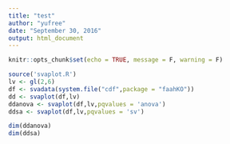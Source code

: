 ```yaml
---
title: "test"
author: "yufree"
date: "September 30, 2016"
output: html_document
---
```


```r
knitr::opts_chunk$set(echo = TRUE, message = F, warning = F)
```

```r
source('svaplot.R')
lv <- gl(2,6)
df <- svadata(system.file("cdf",package = "faahKO"))
dd <- svaplot(df,lv)
ddanova <- svaplot(df,lv,pqvalues = 'anova')
ddsa <- svaplot(df,lv,pqvalues = 'sv')

dim(ddanova)
dim(ddsa)
```

